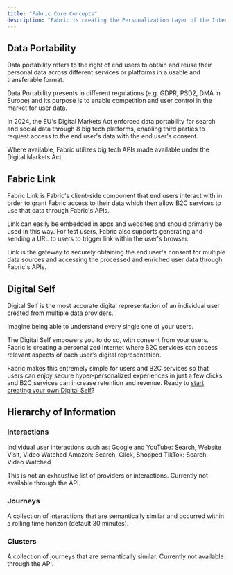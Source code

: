 ```yaml
---
title: "Fabric Core Concepts"
description: "Fabric is creating the Personalization Layer of the Internet. Here are some core concepts."
---
```


## Data Portability

Data portability refers to the right of end users to obtain and reuse their personal data across different services or platforms in a usable and transferable format.

Data Portability presents in different regulations (e.g. GDPR, PSD2, DMA in Europe) and its purpose is to enable competition and user control in the market for user data.

In 2024, the EU's Digital Markets Act enforced data portability for search and social data through 8 big tech platforms, enabling third parties to request access to the end user's data with the end user's consent.

Where available, Fabric utilizes big tech APIs made available under the Digital Markets Act.

## Fabric Link

Fabric Link is Fabric's client-side component that end users interact with in order to grant Fabric access to their data which then allow B2C services to use that data through Fabric's APIs.

Link can easily be embedded in apps and websites and should primarily be used in this way. For test users, Fabric also supports generating and sending a URL to users to trigger link within the user's browser.

Link is the gateway to securely obtaining the end user's consent for multiple data sources and accessing the processed and enriched user data through Fabric's APIs.

## Digital Self

Digital Self is the most accurate digital representation of an individual user created from multiple data providers.

Imagine being able to understand every single one of your users.

The Digital Self empowers you to do so, with consent from your users. Fabric is creating a personalized Internet where B2C services can access relevant aspects of each user's digital representation.

Fabric makes this entremely simple for users and B2C services so that users can enjoy secure hyper-personalized experiences in just a few clicks and B2C services can increase retention and revenue.
Ready to [start creating your own Digital Self](https://www.onfabric.io/user/dashboard)?

## Hierarchy of Information

### Interactions

Individual user interactions such as:
Google and YouTube: Search, Website Visit, Video Watched
Amazon: Search, Click, Shopped
TikTok: Search, Video Watched

This is not an exhaustive list of providers or interactions. Currently not available through the API.

### Journeys

A collection of interactions that are semantically similar and occurred within a rolling time horizon (default 30 minutes).

### Clusters

A collection of journeys that are semantically similar. Currently not available through the API.
